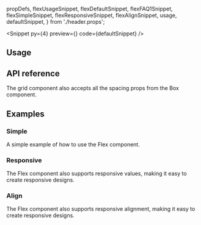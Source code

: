   propDefs,
  flexUsageSnippet,
  flexDefaultSnippet,
  flexFAQ1Snippet,
  flexSimpleSnippet,
  flexResponsiveSnippet,
  flexAlignSnippet,
  usage,
  defaultSnippet,
} from './header.props';

<PageTitle
  type="Component"
  title="Header"
  description="A header component for the plugin."
/>

<Snippet
  py={4}
  preview={<HeaderSnippet story="WithAllComponents" />}
  code={defaultSnippet}
/>

## Usage

<CodeBlock code={usage} />

## API reference

<PropsTable data={propDefs} />

The grid component also accepts all the spacing props from the Box component.

<PropsTable data={spacingPropDefs} />

## Examples

### Simple

A simple example of how to use the Flex component.

<CodeBlock code={flexSimpleSnippet} />

### Responsive

The Flex component also supports responsive values, making it easy to create
responsive designs.

<CodeBlock code={flexResponsiveSnippet} />

### Align

The Flex component also supports responsive alignment, making it easy to
create responsive designs.

<CodeBlock code={flexAlignSnippet} />

<Theming component="Header" />

<ChangelogComponent component="Header" />
